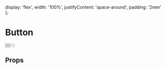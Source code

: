 
<Meta title="Basics/Buttons" component={Button} />

  display: 'flex',
  width: '100%',
  justifyContent: 'space-around',
  padding: '2rem'
};

# Button

<Preview>
  <Story name="Primary Button">
    <div style={baseStyles}>
      <Button label="Primary Button" />
      <Button label="Disabled" disabled={true} />
    </div>
  </Story>
  <Story name="Primary Button - Dark">
    <div style={{ ...baseStyles, background: '#333' }}>
      <Button label="Primary Button" darkBg={true} />
      <Button label="Disabled" darkBg={true} disabled={true} />
    </div>
  </Story>
</Preview>

## Props

<Props of={Button} />
